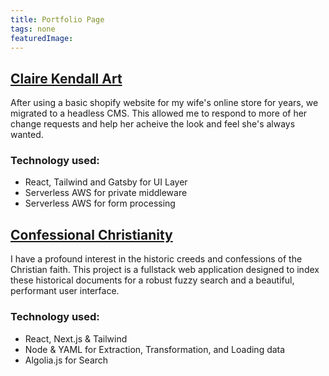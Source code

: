 ```yaml
---
title: Portfolio Page
tags: none
featuredImage: 
---
```


## [Claire Kendall Art](https://www.ckendallart.com)

After using a basic shopify website for my wife's online store for years, we migrated to a headless CMS.
This allowed me to respond to more of her change requests and help her acheive the look and feel she's always wanted.

### Technology used:
- React, Tailwind and Gatsby for UI Layer
- Serverless AWS for private middleware 
- Serverless AWS for form processing

## [Confessional Christianity](https://www.confessionalchristianity.com)

I have a profound interest in the historic creeds and confessions of the Christian faith. This project
is a fullstack web application designed to index these historical documents for a robust fuzzy search and 
a beautiful, performant user interface.

### Technology used:
- React, Next.js & Tailwind 
- Node & YAML for Extraction, Transformation, and Loading data
- Algolia.js for Search

